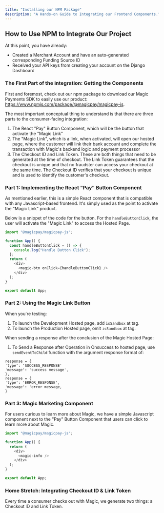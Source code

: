 ```yaml
---
title: "Installing our NPM Package"
description: "A Hands-on Guide to Integrating our Frontend Components."
---
```


## How to Use NPM to Integrate Our Project

At this point, you have already:
- Created a Merchant Account and have an auto-generated corresponding Funding Source ID
- Received your API keys from creating your account on the Django Dashboard

### The First Part of the integration: Getting the Components

First and foremost, check out our npm package to download our Magic Payments SDK to easily use our product: https://www.npmjs.com/package/@magicpay/magicpay-js. 

The most important conceptual thing to understand is that there are three parts to the consumer-facing integration:
1. The React "Pay" Button Component, which will be the button that activate the "Magic Link"
2. The "Magic Link", which is a link, when activated, will open our hosted page, where the customer will link their bank account and complete the transaction with Magic's backend logic and payment processor
3. The Checkout ID and Link Token. These are both things that need to be generated at the time of checkout. The Link Token guarantees that the checkout is unique and that no fraudster can access your checkout at the same time. The Checkout ID verifies that your checkout is unique and is used to identify the customer's checkout.


### Part 1: Implementing the React "Pay" Button Component 
As mentioned earlier, this is a simple React component that is compatible with any Javascript-based frontend. It's simply used as the point to activate the "Magic Link" product.

Below is a snippet of the code for the button. For the `handleButtonClick`, the user will activate the "Magic Link" to access the Hosted Page.
```javascript ReactComponent.js
import "@magicpay/magicpay-js";

function App() {
  const handleButtonClick = () => {
    console.log("Handle Button Click");
  };
  return (
    <div>
      <magic-btn onClick={handleButtonClick} />
    </div>
  );
}

export default App;
```

### Part 2: Using the Magic Link Button

When you're testing:
1. To launch the Development Hosted page, add `isSandbox` at tag.
2. To launch the Production Hosted page, omit `isSandbox` at tag.

When sending a response after the conclusion of the Magic Hosted Page:
1. To Send a Response after Operation in Onsuccess to hosted page, use `sendEventToChild` function with the argument response format of:
```
response = {
'type': 'SUCCESS_RESPONSE'
'message': 'success message',
},
response = {
'type': 'ERROR_RESPONSE',
'message': 'error message,
}
```

### Part 3: Magic Marketing Component

For users curious to learn more about Magic, we have a simple Javascript component next to the "Pay" Button Component that users can click to learn more about Magic.

```javascript InfoComponent.js
import "@magicpay/magicpay-js";

function App() {
  return (
    <div>
      <magic-info />
    </div>
  );
}

export default App;
```

### Home Stretch: Integrating Checkout ID & Link Token

Every time a consumer checks out with Magic, we generate two things: a Checkout ID and Link Token.
